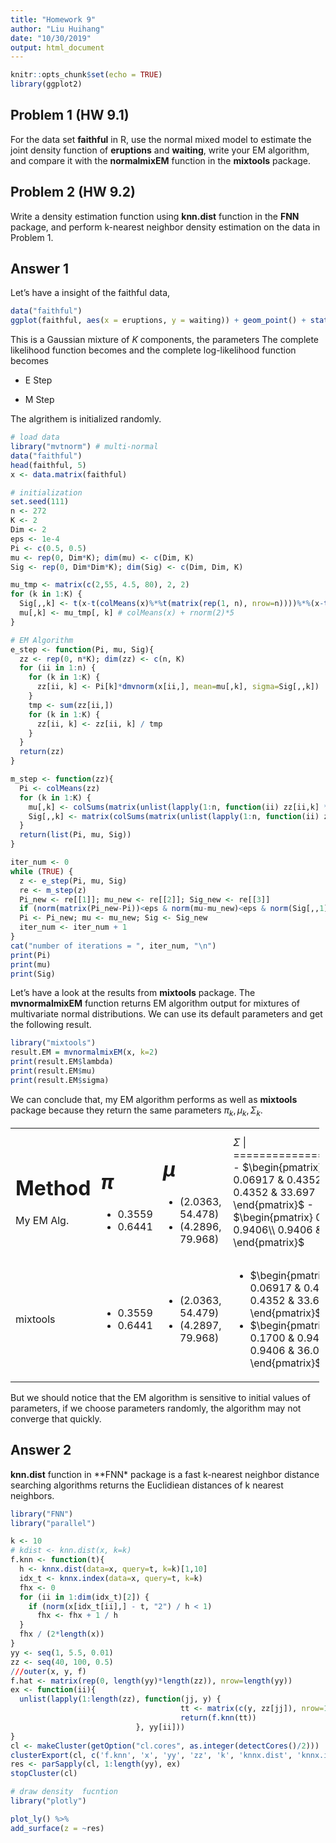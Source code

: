 ```yaml
---
title: "Homework 9"
author: "Liu Huihang"
date: "10/30/2019"
output: html_document
---
```


```r
knitr::opts_chunk$set(echo = TRUE)
library(ggplot2)
```

## Problem 1 (HW 9.1)
For the data set **faithful** in R, use the normal mixed model to estimate the joint density function of **eruptions** and **waiting**, write your EM algorithm, and compare it with the **normalmixEM** function in the **mixtools** package.


## Problem 2 (HW 9.2)

Write a density estimation function using **knn.dist** function in the **FNN** package, and perform k-nearest neighbor density estimation on the data in Problem 1.


## Answer 1

Let's have a insight of the faithful data,
```r
data("faithful")
ggplot(faithful, aes(x = eruptions, y = waiting)) + geom_point() + stat_density2d()
```

This is a Gaussian mixture of $K$ components, 
\begin{equation}
  p(x|\Psi) = \sum_{k=1}^{K} \pi_k \phi(x|\mu_k, \sigma_k), 
\end{equation}
the parameters
\begin{equation}
  \Psi = \left\{ (\pi_1, \mu_1, \Sigma_1),\dots (\pi_K, \mu_K, \Sigma_K) \right\}
\end{equation}
The complete likelihood function becomes
\begin{equation}
  L(\Psi) = \prod_{i=1}^n \prod_{k=1}^K  \left[ \pi_k\cdot \phi(x_i| \mu_k,\Sigma_k)\right]^{z_k}
\end{equation}
and the complete log-likelihood function becomes
\begin{equation}
  \begin{split}
    ln(L) 
    & = \sum_{i=1}^n \sum_{k=1}^K z_k \left[ ln(\pi_k) + ln\phi(x_i| \mu_k,\Sigma_k)\right] \\
    & = \sum_{i=1}^n \sum_{k=1}^K z_k \left[ ln(\pi_k) + C - \frac{1}{2}ln|\Sigma_k| - \frac{1}{2} tr\left[ \Sigma_k^{-1} (x_i -\mu_k)(x_i -\mu_k)^T \right] \right] \\
    & \propto \sum_{i=1}^n \sum_{k=1}^K z_k \left[ ln(\pi_k) - \frac{1}{2}ln|\Sigma_k| - \frac{1}{2} tr\left[ \Sigma_k^{-1} (x_i -\mu_k)(x_i -\mu_k)^T \right] \right] \\
  \end{split}
\end{equation}

- E Step

\begin{equation}
  \hat{z}_{ik} = \frac{\pi_k \phi(x_i | \mu_k, \sigma_k)}{\sum_{m=1}^2 \pi_m \phi(x_i | \mu_m, \sigma_m)}
\end{equation}

- M Step

\begin{equation}
  \begin{split}
    \hat{\pi}_k^{new} & = \frac{\sum_{i=1}^n \hat{z}_{ik}}{n} \\
    \hat{\mu}_k^{new} & = \frac{\sum_{i=1}^n \hat{z}_{ik}x_i}{\sum_{i=1}^n \hat{z}_{ik}} \\
    \hat{\Sigma}_k^{new} & = \frac{\sum_{i=1}^n \hat{z}_{ik} (x_i-\hat{\mu}_k)^T(x_i-\hat{\mu}_k)}{\sum_{i=1}^n \hat{z}_{ik}} \\
  \end{split}
\end{equation}

The algrithem is initialized randomly. 

```r
# load data
library("mvtnorm") # multi-normal 
data("faithful")
head(faithful, 5)
x <- data.matrix(faithful)

# initialization
set.seed(111)
n <- 272
K <- 2
Dim <- 2
eps <- 1e-4
Pi <- c(0.5, 0.5)
mu <- rep(0, Dim*K); dim(mu) <- c(Dim, K)
Sig <- rep(0, Dim*Dim*K); dim(Sig) <- c(Dim, Dim, K)

mu_tmp <- matrix(c(2,55, 4.5, 80), 2, 2)
for (k in 1:K) {
  Sig[,,k] <- t(x-t(colMeans(x)%*%t(matrix(rep(1, n), nrow=n))))%*%(x-t(colMeans(x)%*%t(matrix(rep(1, n), nrow=n))))/n + diag(abs(rnorm(2)))*5 # t(scale(x, center=TRUE, scale=FALSE))%*%scale(x, center=TRUE, scale=FALSE)
  mu[,k] <- mu_tmp[, k] # colMeans(x) + rnorm(2)*5
}

# EM Algorithm
e_step <- function(Pi, mu, Sig){
  zz <- rep(0, n*K); dim(zz) <- c(n, K)
  for (ii in 1:n) {
    for (k in 1:K) {
      zz[ii, k] <- Pi[k]*dmvnorm(x[ii,], mean=mu[,k], sigma=Sig[,,k])
    }
    tmp <- sum(zz[ii,])
    for (k in 1:K) {
      zz[ii, k] <- zz[ii, k] / tmp
    }
  }
  return(zz)
}

m_step <- function(zz){
  Pi <- colMeans(zz)
  for (k in 1:K) { 
    mu[,k] <- colSums(matrix(unlist(lapply(1:n, function(ii) zz[ii,k] * x[ii,])), nrow=n, byrow=TRUE)) / colSums(zz)[k]
    Sig[,,k] <- matrix(colSums(matrix(unlist(lapply(1:n, function(ii) zz[ii,k] * t(t(x[ii,]-mu[,k]))%*%t(x[ii,]-mu[,k]) )), nrow=n, byrow=TRUE)), nrow=Dim) / colSums(zz)[k]
  }
  return(list(Pi, mu, Sig))
}

iter_num <- 0
while (TRUE) {
  z <- e_step(Pi, mu, Sig)
  re <- m_step(z)
  Pi_new <- re[[1]]; mu_new <- re[[2]]; Sig_new <- re[[3]]
  if (norm(matrix(Pi_new-Pi))<eps & norm(mu-mu_new)<eps & norm(Sig[,,1]-Sig_new[,,1])<eps & norm(Sig[,,2]-Sig_new[,,2])<eps) break
  Pi <- Pi_new; mu <- mu_new; Sig <- Sig_new
  iter_num <- iter_num + 1
}
cat("number of iterations = ", iter_num, "\n")
print(Pi)
print(mu)
print(Sig)
```

Let's have a look at the results from **mixtools** package. The **mvnormalmixEM** function returns EM algorithm output for mixtures of multivariate normal distributions. We can use its default parameters and get the following result.
```r
library("mixtools")
result.EM = mvnormalmixEM(x, k=2)
print(result.EM$lambda)
print(result.EM$mu)
print(result.EM$sigma)
```

We can conclude that, my EM algorithm performs as well as **mixtools** package because they return the same parameters $\pi_k,\mu_k,\Sigma_k$. 

+---------------+-----------------+---------------------+-------------------+
| Method        | $\pi$           | $\mu$               |  $\Sigma$         |
+===============+=================+=====================+===================+
| My EM Alg.    | - $0.3559$      | - $(2.0363,54.478)$ | - $\begin{pmatrix} 0.06917 & 0.4352\\ 0.4352 & 33.697 \end{pmatrix}$ |
|               | - $0.6441$      | - $(4.2896,79.968)$ | - $\begin{pmatrix} 0.1700 & 0.9406\\ 0.9406 & 36.046 \end{pmatrix}$  |
+---------------+-----------------+---------------------+-------------------+
| mixtools      | - $0.3559$      | - $(2.0363,54.479)$ | - $\begin{pmatrix} 0.06917 & 0.4352\\ 0.4352 & 33.697 \end{pmatrix}$ |
|               | - $0.6441$      | - $(4.2897,79.968)$ | - $\begin{pmatrix} 0.1700 & 0.9406\\ 0.9406 & 36.046 \end{pmatrix}$  |
+---------------+-----------------+---------------------+-------------------+

But we should notice that the EM algorithm is sensitive to initial values of parameters, if we choose parameters randomly, the algorithm may not converge that quickly. 



## Answer 2
**knn.dist** function in **FNN* package is a fast k-nearest neighbor distance searching algorithms returns the Euclidiean distances of k nearest neighbors. 
```r
library("FNN")
library("parallel")

k <- 10
# kdist <- knn.dist(x, k=k)
f.knn <- function(t){
  h <- knnx.dist(data=x, query=t, k=k)[1,10]
  idx_t <- knnx.index(data=x, query=t, k=k)
  fhx <- 0
  for (ii in 1:dim(idx_t)[2]) {
    if (norm(x[idx_t[ii],] - t, "2") / h < 1)
      fhx <- fhx + 1 / h
  }
  fhx / (2*length(x))
}
yy <- seq(1, 5.5, 0.01)
zz <- seq(40, 100, 0.5)
///outer(x, y, f)
f.hat <- matrix(rep(0, length(yy)*length(zz)), nrow=length(yy))
ex <- function(ii){
  unlist(lapply(1:length(zz), function(jj, y) {
                                      tt <- matrix(c(y, zz[jj]), nrow=1)
                                      return(f.knn(tt))
                            }, yy[ii]))
}
cl <- makeCluster(getOption("cl.cores", as.integer(detectCores()/2)))
clusterExport(cl, c('f.knn', 'x', 'yy', 'zz', 'k', 'knnx.dist', 'knnx.index'))                # include all the function needed
res <- parSapply(cl, 1:length(yy), ex)
stopCluster(cl)

# draw density  fucntion
library("plotly")

plot_ly() %>%
add_surface(z = ~res)
```